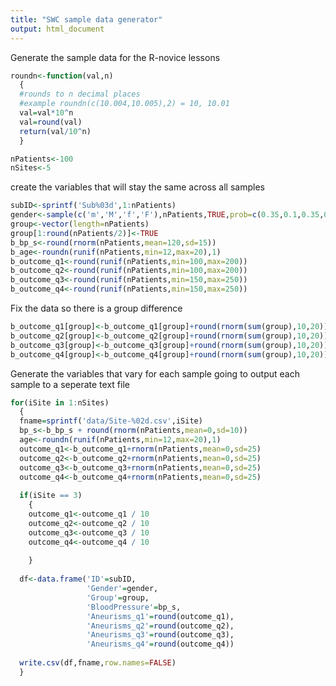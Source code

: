 ```yaml
---
title: "SWC sample data generator"
output: html_document
---
```


Generate the sample data for the R-novice lessons

```r
roundn<-function(val,n)
  {
  #rounds to n decimal places
  #example roundn(c(10.004,10.005),2) = 10, 10.01
  val=val*10^n
  val=round(val)
  return(val/10^n)
  }
```

```r
nPatients<-100
nSites<-5
```

create the variables that will stay the same across all samples
```r
subID<-sprintf('Sub%03d',1:nPatients)
gender<-sample(c('m','M','f','F'),nPatients,TRUE,prob=c(0.35,0.1,0.35,0.1))
group<-vector(length=nPatients)
group[1:round(nPatients/2)]<-TRUE
b_bp_s<-round(rnorm(nPatients,mean=120,sd=15))
b_age<-roundn(runif(nPatients,min=12,max=20),1)
b_outcome_q1<-round(runif(nPatients,min=100,max=200))
b_outcome_q2<-round(runif(nPatients,min=100,max=200))
b_outcome_q3<-round(runif(nPatients,min=150,max=250))
b_outcome_q4<-round(runif(nPatients,min=150,max=250))
```

Fix the data so there is a group difference
```r
b_outcome_q1[group]<-b_outcome_q1[group]+round(rnorm(sum(group),10,20))
b_outcome_q2[group]<-b_outcome_q2[group]+round(rnorm(sum(group),10,20))
b_outcome_q3[group]<-b_outcome_q3[group]+round(rnorm(sum(group),10,20))
b_outcome_q4[group]<-b_outcome_q4[group]+round(rnorm(sum(group),10,20))

```
Generate the variables that vary for each sample
going to output each sample to a seperate text file
```r
for(iSite in 1:nSites)
  {
  fname=sprintf('data/Site-%02d.csv',iSite)
  bp_s<-b_bp_s + round(rnorm(nPatients,mean=0,sd=10))
  age<-roundn(runif(nPatients,min=12,max=20),1)
  outcome_q1<-b_outcome_q1+rnorm(nPatients,mean=0,sd=25)
  outcome_q2<-b_outcome_q2+rnorm(nPatients,mean=0,sd=25)
  outcome_q3<-b_outcome_q3+rnorm(nPatients,mean=0,sd=25)
  outcome_q4<-b_outcome_q4+rnorm(nPatients,mean=0,sd=25)
  
  if(iSite == 3)
    {
    outcome_q1<-outcome_q1 / 10
    outcome_q2<-outcome_q2 / 10
    outcome_q3<-outcome_q3 / 10
    outcome_q4<-outcome_q4 / 10
    
    }
  
  df<-data.frame('ID'=subID,
                 'Gender'=gender,
                 'Group'=group,
                 'BloodPressure'=bp_s,
                 'Aneurisms_q1'=round(outcome_q1),
                 'Aneurisms_q2'=round(outcome_q2),
                 'Aneurisms_q3'=round(outcome_q3),
                 'Aneurisms_q4'=round(outcome_q4))
  
  write.csv(df,fname,row.names=FALSE)
  }
```
